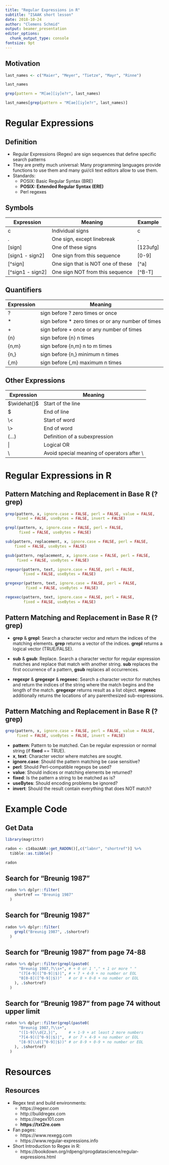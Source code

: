 ```yaml
---
title: "Regular Expressions in R"
subtitle: "ISAAK short lesson"
date: 2018-10-24
author: "Clemens Schmid"
output: beamer_presentation
editor_options: 
  chunk_output_type: console
fontsize: 9pt
---
```


## Motivation

```r
last_names <- c("Maier", "Meyer", "Tietze", "Mayr", "Rinne")
```

```r
last_names
```

```r
grep(pattern = "M[ae][iy]e?r", last_names)

last_names[grep(pattern = "M[ae][iy]e?r", last_names)]
```

# Regular Expressions

## Definition

- Regular Expressions (Regex) are sign sequences that define specific search patterns
- They are pretty much universal: Many programming languages provide functions to use them and many gui/cli text editors allow to use them. 
- Standards: 
  - POSIX: Basic Regular Syntax (BRE)
  - **POSIX: Extended Regular Syntax (ERE)**
  - Perl regexes

## Symbols

|Expression|Meaning|Example|
|---|---|---|
|c|Individual signs|c|
|.|One sign, except linebreak|.|
|[sign]|One of these signs|[123ufg]|
|[sign1 - sign2]|One sign from this sequence|[0-9]|
|[^sign]|One sign that is NOT one of these|[^a]|
|[^sign1 - sign2]|One sign NOT from this sequence|[^B-T]|

## Quantifiers

|Expression|Meaning|
|---|---|
|?|sign before ? zero times or once|
|$\ast$|sign before $\ast$ zero times or or any number of times|
|+|sign before + once or any number of times|
|{n}|sign before {n} n times|
|{n,m}|sign before {n,m} n to m times|
|{n,}|sign before {n,} minimum n times|
|{,m}|sign before {,m} maximum n times|

## Other Expressions

|Expression|Meaning|
|---|---|
|$\widehat{}$|Start of the line|
|$|End of line|
|\\<|Start of word|
|\\>|End of word|
|(...)|Definition of a subexpression|
|\||Logical OR|
|\\|Avoid special meaning of operators after \\|

# Regular Expressions in R

## Pattern Matching and Replacement in Base R (?grep)

```r
grep(pattern, x, ignore.case = FALSE, perl = FALSE, value = FALSE,
     fixed = FALSE, useBytes = FALSE, invert = FALSE)

grepl(pattern, x, ignore.case = FALSE, perl = FALSE,
      fixed = FALSE, useBytes = FALSE)

sub(pattern, replacement, x, ignore.case = FALSE, perl = FALSE,
    fixed = FALSE, useBytes = FALSE)

gsub(pattern, replacement, x, ignore.case = FALSE, perl = FALSE,
     fixed = FALSE, useBytes = FALSE)

regexpr(pattern, text, ignore.case = FALSE, perl = FALSE,
        fixed = FALSE, useBytes = FALSE)

gregexpr(pattern, text, ignore.case = FALSE, perl = FALSE,
         fixed = FALSE, useBytes = FALSE)

regexec(pattern, text, ignore.case = FALSE, perl = FALSE,
        fixed = FALSE, useBytes = FALSE)
```

## Pattern Matching and Replacement in Base R (?grep)

- **grep** & **grepl**: Search a character vector and return the indices of the matching elements. **grep** returns a vector of the indices. **grepl** returns a logical vector (TRUE/FALSE).

- **sub** & **gsub**: Replace. Search a character vector for regular expression matches and replace that match with another string. **sub** replaces the first occurrence of a pattern, **gsub** replaces all occurrences.

- **regexpr** & **gregexpr** & **regexec**: Search a character vector for matches and return the indices of the string where the match begins and the length of the match. **gregexpr** returns result as a list object. **regexec** additionally returns the locations of any parenthesized sub-expressions. 

## Pattern Matching and Replacement in Base R (?grep)

```r
grep(pattern, x, ignore.case = FALSE, perl = FALSE, value = FALSE,
     fixed = FALSE, useBytes = FALSE, invert = FALSE)
```

- **pattern**: Pattern to be matched. Can be regular expression or normal string (if **fixed** == TRUE).
- **x**, **text**: Character vector where matches are sought.
- **ignore.case**: Should the pattern matching be case sensitive?
- **perl**: Should Perl-compatible regexps be used?
- **value**: Should indices or matching elements be returned?
- **fixed**: Is the pattern a string to be matched as is?
- **useBytes**: Should encoding problems be ignored?
- **invert**: Should the result contain everything that does NOT match?

# Example Code

## Get Data

```r
library(magrittr)

radon <- c14bazAAR::get_RADON()[,c("labnr", "shortref")] %>% 
  tibble::as.tibble()
```

```r
radon
```

## Search for "Breunig 1987"

```r
radon %>% dplyr::filter(
    shortref == "Breunig 1987"
  )
```

## Search for "Breunig 1987"

```r
radon %>% dplyr::filter(
    grepl("Breunig 1987", .$shortref)
  ) 
```

## Search for "Breunig 1987" from page 74-88 

```r
radon %>% dplyr::filter(grepl(paste0(
      "Breunig 1987,?\\s+", # + 0 or 1 "," + 1 or more " "
      "(7[4-9]([^0-9]|$)|", # + 7 + 4-9 + no number or EOL
      "8[0-8]([^0-9]|$))"   # or 8 + 0-8 + no number or EOL
    ), .$shortref)
  ) 
```

## Search for "Breunig 1987" from page 74 without upper limit

```r
radon %>% dplyr::filter(grepl(paste0(
      "Breunig 1987,?\\s+",
      "([1-9]\\d{2,}|",     # + 1-9 + at least 2 more numbers
      "7[4-9]([^0-9]|$)|",  # or 7 + 4-9 + no number or EOL
      "[8-9]\\d([^0-9]|$))" # or 8-9 + 0-9 + no number or EOL
    ), .$shortref)
  ) 
```

# Resources

## Resources

- Regex test and build environments: 
  - https://regexr.com
  - http://buildregex.com
  - https://regex101.com
  - **https://txt2re.com**

- Fan pages: 
  - https://www.rexegg.com
  - https://www.regular-expressions.info

- Short Introduction to Regex in R:
  - https://bookdown.org/rdpeng/rprogdatascience/regular-expressions.html
